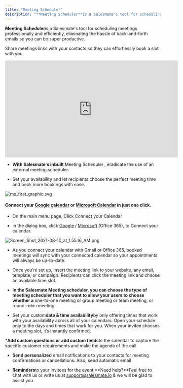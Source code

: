 ```yaml
---
title: "Meeting Scheduler"
description: "**Meeting Scheduler**is a Salesmate's tool for scheduling meetings professionally and efficiently, eliminating the hassle of back-and-forth emails so"
---
```


**Meeting Scheduler**is a Salesmate's tool for scheduling meetings professionally and efficiently, eliminating the hassle of back-and-forth emails so you can be super productive.

Share meetings links with your contacts so they can effortlessly book a slot with you.

<iframe
  width="560"
  height="315"
  src="https://www.youtube.com/embed/HRr1eZ-IdI4"
  title="YouTube video"
  frameborder="0"
  allow="accelerometer; autoplay; clipboard-write; encrypted-media; gyroscope; picture-in-picture; web-share"
  allowfullscreen
></iframe>

* **With Salesmate's inbuilt** Meeting Scheduler , eradicate the use of an external meeting scheduler.

* Set your availability and let recipients choose the perfect meeting time and book more bookings with ease.

![ms_first_graphic.svg](./images/ms_first_graphic.svg)

#### Connect your [**Google calendar**](https://support.salesmate.io/hc/en-us/articles/213779789) or [**Microsoft Calendar**](https://support.salesmate.io/hc/en-us/articles/360004213311) in just one click.

* On the main menu page, Click Connect your Calendar

* In the dialog box, click [Google](https://support.salesmate.io/hc/en-us/articles/213779789) / [Microsoft](https://support.salesmate.io/hc/en-us/articles/360004213311) (Office 365), to Connect your calendar.

![Screen_Shot_2021-08-10_at_1.55.16_AM.png](./images/Screen-Shot-2021-08-10-at-1.55.16-AM.png)

* As you connect your calendar with Gmail or Office 365, booked meetings will sync with your connected calendar so your appointments will always be up-to-date.

* Once you’re set up, insert the meeting link to your website, any email, template, or campaign. Recipients can click the meeting link and choose an available time slot.

* **In the Salesmate Meeting scheduler, you can choose the type of meeting scheduler that you want to allow your users to choose whether a** one-to-one meeting or group meeting or team meeting, or round-robin meeting.

* Set your custom**date & time availability**by only offering times that work with your availability across all of your calendars. Open your schedule only to the days and times that work for you. When your invitee chooses a meeting slot, it’s instantly confirmed.

***Add custom questions or add custom fields**to the calendar to capture the specific customer requirements and make the agenda of the call.

* **Send personalized** email notifications to your contacts for meeting confirmations or cancellations. Also, send automatic email

* **Reminders**to your invitees for the event.**Need help?**Feel free to chat with us or write us at [support@salesmate.io](mailto:support@salesmate.io) & we will be glad to assist you
